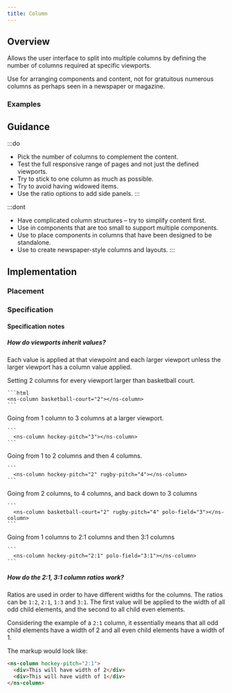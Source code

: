 ```yaml
---
title: Column
---
```




## Overview

<CompDetails name={componentName} />

Allows the user interface to split into multiple columns by defining the number of columns required at specific viewports.

Use for arranging components and content, not for gratuitous numerous columns as perhaps seen in a newspaper or magazine.

### Examples

<ExampleViewer type="standard" />

## Guidance

:::do
- Pick the number of columns to complement the content.
- Test the full responsive range of pages and not just the defined viewports.
- Try to stick to one column as much as possible.
- Try to avoid having widowed items.
- Use the ratio options to add side panels.
:::

:::dont
- Have complicated column structures – try to simplify content first.
- Use in components that are too small to support multiple components.
- Use to place components in columns that have been designed to be standalone.
- Use to create newspaper-style columns and layouts.
:::

## Implementation

### Placement

<Placement name={componentName} />

### Specification

<Specification name={componentName} />

#### Specification notes

##### How do viewports inherit values?

Each value is applied at that viewpoint and each larger viewport unless the larger viewport has a column value applied.

<Tabs>
  <TabItem label="2 columns">
    Setting 2 columns for every viewport larger than basketball court.

    ```html
    <ns-column basketball-court="2"></ns-column>
    ```
  </TabItem>
  <TabItem label="1 to 3 columns">
    Going from 1 column to 3 columns at a larger viewport.

    ```
      <ns-column hockey-pitch="3"></ns-column>
    ```
  </TabItem>
  <TabItem label="2 viewports">
    Going from 1 to 2 columns and then 4 columns.

    ```
      <ns-column hockey-pitch="2" rugby-pitch="4"></ns-column>
    ```
  </TabItem>
  <TabItem label="3 viewports">
    Going from 2 columns, to 4 columns, and back down to 3 columns

    ```
      <ns-column basketball-court="2" rugby-pitch="4" polo-field="3"></ns-column>
    ```
  </TabItem>
  <TabItem label="ratios">
    Going from 1 columns to 2:1 columns and then 3:1 columns

    ```
      <ns-column hockey-pitch="2:1" polo-field="3:1"></ns-column>
    ```
  </TabItem>
</Tabs>

##### How do the 2:1, 3:1 column ratios work?

Ratios are used in order to have different widths for the columns. The ratios can be `1:2`, `2:1`, `1:3` and `3:1`. The first value will be applied to the width of all odd child elements, and the second to all child even elements.

Considering the example of a `2:1` column, it essentially means that all odd child elements have a width of 2 and all even child elements have a width of 1.

The markup would look like:

```html
<ns-column hockey-pitch="2:1">
  <div>This will have width of 2</div>
  <div>This will have width of 1</div>
</ns-column>
```
